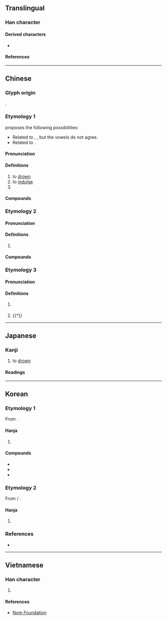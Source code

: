 {{also|尿}}
{{character info}}
==Translingual==

===Han character===
{{Han char|rn=85|rad=水|as=10|sn=13|four=37127|canj=ENMM|ids=⿰氵弱}}

====Derived characters====
* {{l|mul|[[𡀡]], [[𡣄]], [[𦡥]], [[𬉪]]}}

====References====
{{Han ref|kx=0641.110|dkj=17990|dj=1048.170|hdz=31710.070|uh=6EBA}}

----

==Chinese==

===Glyph origin===
{{Han etym}}
{{Han compound|水|alt1=氵|t1=water|弱|ls=psc|c1=s|c2=p}}.

===Etymology 1===
{{zh-forms|alt=㲻,氼}}
{{zh-ref|Schuessler (2007)}} proposes the following possibilities:
* Related to {{cog|my|နစ်||to sink; to drown}}, {{cog|my|နှစ်||to immerse}}, but the vowels do not agree.
* Related to {{cog|my|နှိုက်း||to penetrate; to put one's hand into}}.

====Pronunciation====
{{zh-pron
|m=nì
|c=nik6,nik1
|h=pfs=ni̍t
|mn=xm,zz,tw:le̍k/qz:lia̍k
|mn-t=nêg8
|mc=2
|oc=1,2
|cat=v,pn
}}

====Definitions====
{{zh-hanzi}}

# to [[drown]]
# to [[indulge]]
# {{surname|zh}}

====Compounds====
{{zh-der|溺嬰|網路沉溺症|飢溺為懷|人溺己溺|惑溺|己飢己溺|大水沖溺|拯溺扶危|溺死|溺愛|拯溺救焚|救焚拯溺|拯溺|沒溺|溺信|溺職|拯溺濟危|沉溺|溺斃|焚溺|溺途|溺谷|溺志|扶危拯溺|沮溺|授手援溺|溺水|援溺振渴|拯危扶溺|桀溺|見溺不救|陷溺|鍾溺|耽溺}}

===Etymology 2===
{{zh-forms}}

====Pronunciation====
{{zh-pron
|m=niào
|c=niu6
|dial=n
|oc=2,n
|cat=n,v
}}

====Definitions====
{{zh-hanzi}}

# {{zh-alt-form|尿|[[urine]]; to [[urinate]]}}

====Compounds====
{{zh-der|屎溺|便溺|溺窩子|溲溺|撒溺|溺器|貓溺|道在屎溺|阿金溺銀}}

===Etymology 3===
{{zh-forms}}

====Pronunciation====
{{zh-pron
|m=ruò
|dial=n
|mc=1
|oc=n,1
|cat=pn,a
}}

====Definitions====
{{zh-hanzi}}

# {{zh-hg}} {{zh-alt-form|弱|name of a river}}
# {{†}} {{zh-alt-form|弱|weak}}

----

==Japanese==

===Kanji===
{{ja-kanji|grade=|rs=水10}}

# to [[drown]]

====Readings====
{{ja-readings
|on=でき, じょう, にょう
|kun=おぼ-れる, いばり-
}}

----

==Korean==

===Etymology 1===
From {{der|ko|ltc|-}} {{ltc-l|溺|id=1}}. {{hanja-hunmong|닉|nik|雜語#하35B}}

====Hanja====
{{ko-hanja-search}}
{{ko-hanja|빠지다|빠질|닉||익}}

# {{hanja form of|[[닉]]/[[익]]|[[drown]]}}

====Compounds====
{{der-top3|Compounds}}
* {{ko-l|탐닉|耽溺}}
* {{ko-l|익사|[[drown]]|溺死}}
* {{ko-l|몰닉|沒溺}}
{{der-bottom}}

===Etymology 2===
From {{der|ko|ltc|-}} {{zh-l|*溺}} / {{ltc-l|尿|id=1}}.

====Hanja====
{{ko-hanja|오줌|뇨||요}}

# {{alt form|ko|尿||{{hanja form of|[[뇨]]/[[요]]|[[urine]]}}}}

===References===
* {{R:hanjadoc|6250}}

----

==Vietnamese==

===Han character===
{{vi-readings|rs=水10|reading=nịch, niệu, nịu}}

# {{rfdef|vi|sort=水10}}

====References====
*[http://nomfoundation.org/common/nom_details.php?codepoint=6eba Nom Foundation]